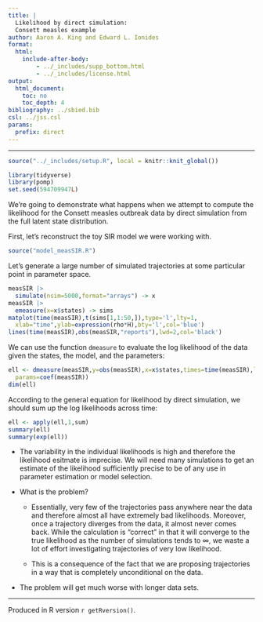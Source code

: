 ```yaml
---
title: |
  Likelihood by direct simulation:
  Consett measles example
author: Aaron A. King and Edward L. Ionides
format: 
  html: 
    include-after-body:
        - ../_includes/supp_bottom.html
        - ../_includes/license.html
output:
  html_document:
    toc: no
    toc_depth: 4
bibliography: ../sbied.bib
csl: ../jss.csl
params:
  prefix: direct
---
```


\newcommand\prob[1]{\mathbb{P}\left[{#1}\right]}
\newcommand\expect[1]{\mathbb{E}\left[{#1}\right]}
\newcommand\var[1]{\mathrm{Var}\left[{#1}\right]}
\newcommand\dist[2]{\mathrm{#1}\left(#2\right)}
\newcommand\dd[1]{d{#1}}
\newcommand\lik{\mathcal{L}}
\newcommand\loglik{\ell}

------------------------------------------------------------------------

```r
source("../_includes/setup.R", local = knitr::knit_global())
```

```r
library(tidyverse)
library(pomp)
set.seed(594709947L)
```

We're going to demonstrate what happens when we attempt to compute the likelihood for the Consett measles outbreak data by direct simulation from the full latent state distribution.

First, let's reconstruct the toy SIR model we were working with.

```r
source("model_measSIR.R")
```

Let's generate a large number of simulated trajectories at some particular point in parameter space.

```r
measSIR |>
  simulate(nsim=5000,format="arrays") -> x
measSIR |>
  emeasure(x=x$states) -> sims
matplot(time(measSIR),t(sims[1,1:50,]),type='l',lty=1,
  xlab="time",ylab=expression(rho*H),bty='l',col='blue')
lines(time(measSIR),obs(measSIR,"reports"),lwd=2,col='black')
```

We can use the function `dmeasure` to evaluate the log likelihood of the data given the states, the model, and the parameters:

```r
ell <- dmeasure(measSIR,y=obs(measSIR),x=x$states,times=time(measSIR),log=TRUE,
  params=coef(measSIR))
dim(ell)
```

According to the general equation for likelihood by direct simulation, we should sum up the log likelihoods across time:

```r
ell <- apply(ell,1,sum)
summary(ell)
summary(exp(ell))
```

-   The variability in the individual likelihoods is high and therefore the likelihood esitmate is imprecise. We will need many simulations to get an estimate of the likelihood sufficiently precise to be of any use in parameter estimation or model selection.

-   What is the problem?

    -   Essentially, very few of the trajectories pass anywhere near the data and therefore almost all have extremely bad likelihoods. Moreover, once a trajectory diverges from the data, it almost never comes back. While the calculation is "correct" in that it will converge to the true likelihood as the number of simulations tends to $\infty$, we waste a lot of effort investigating trajectories of very low likelihood.

    -   This is a consequence of the fact that we are proposing trajectories in a way that is completely unconditional on the data.

-   The problem will get much worse with longer data sets.

------------------------------------------------------------------------

Produced in R version `r getRversion()`.
